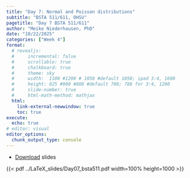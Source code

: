 ```yaml
---
title: "Day 7: Normal and Poisson distributions"
subtitle: "BSTA 511/611, OHSU"
pagetitle: "Day 7 BSTA 511/611"
author: "Meike Niederhausen, PhD"
date: "10/22/2025"
categories: ["Week 4"]
format: 
  # revealjs:
  #     incremental: false
  #     scrollable: true
  #     chalkboard: true
  #     theme: sky
  #     width:  1100 #1200 # 1050 #default 1050; ipad 3:4, 1600
  #     height: 825 #900 #800 #default 700; 788 for 3:4, 1200
  #     slide-number: true
  #     html-math-method: mathjax
  html:
    link-external-newwindow: true
    toc: true
execute:
  echo: true
# editor: visual
editor_options: 
  chunk_output_type: console
---
```



* [Download](../LaTeX_slides/Day07_bsta511.pdf) slides



{{< pdf ../LaTeX_slides/Day07_bsta511.pdf width=100% height=1000 >}}